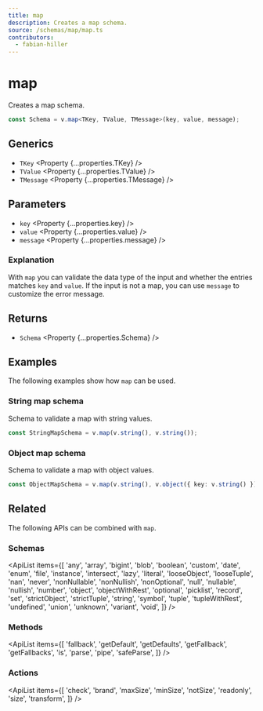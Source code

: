 ```yaml
---
title: map
description: Creates a map schema.
source: /schemas/map/map.ts
contributors:
  - fabian-hiller
---
```



# map

Creates a map schema.

```ts
const Schema = v.map<TKey, TValue, TMessage>(key, value, message);
```

## Generics

- `TKey` <Property {...properties.TKey} />
- `TValue` <Property {...properties.TValue} />
- `TMessage` <Property {...properties.TMessage} />

## Parameters

- `key` <Property {...properties.key} />
- `value` <Property {...properties.value} />
- `message` <Property {...properties.message} />

### Explanation

With `map` you can validate the data type of the input and whether the entries matches `key` and `value`. If the input is not a map, you can use `message` to customize the error message.

## Returns

- `Schema` <Property {...properties.Schema} />

## Examples

The following examples show how `map` can be used.

### String map schema

Schema to validate a map with string values.

```ts
const StringMapSchema = v.map(v.string(), v.string());
```

### Object map schema

Schema to validate a map with object values.

```ts
const ObjectMapSchema = v.map(v.string(), v.object({ key: v.string() }));
```

## Related

The following APIs can be combined with `map`.

### Schemas

<ApiList
  items={[
    'any',
    'array',
    'bigint',
    'blob',
    'boolean',
    'custom',
    'date',
    'enum',
    'file',
    'instance',
    'intersect',
    'lazy',
    'literal',
    'looseObject',
    'looseTuple',
    'nan',
    'never',
    'nonNullable',
    'nonNullish',
    'nonOptional',
    'null',
    'nullable',
    'nullish',
    'number',
    'object',
    'objectWithRest',
    'optional',
    'picklist',
    'record',
    'set',
    'strictObject',
    'strictTuple',
    'string',
    'symbol',
    'tuple',
    'tupleWithRest',
    'undefined',
    'union',
    'unknown',
    'variant',
    'void',
  ]}
/>

### Methods

<ApiList
  items={[
    'fallback',
    'getDefault',
    'getDefaults',
    'getFallback',
    'getFallbacks',
    'is',
    'parse',
    'pipe',
    'safeParse',
  ]}
/>

### Actions

<ApiList
  items={[
    'check',
    'brand',
    'maxSize',
    'minSize',
    'notSize',
    'readonly',
    'size',
    'transform',
  ]}
/>
